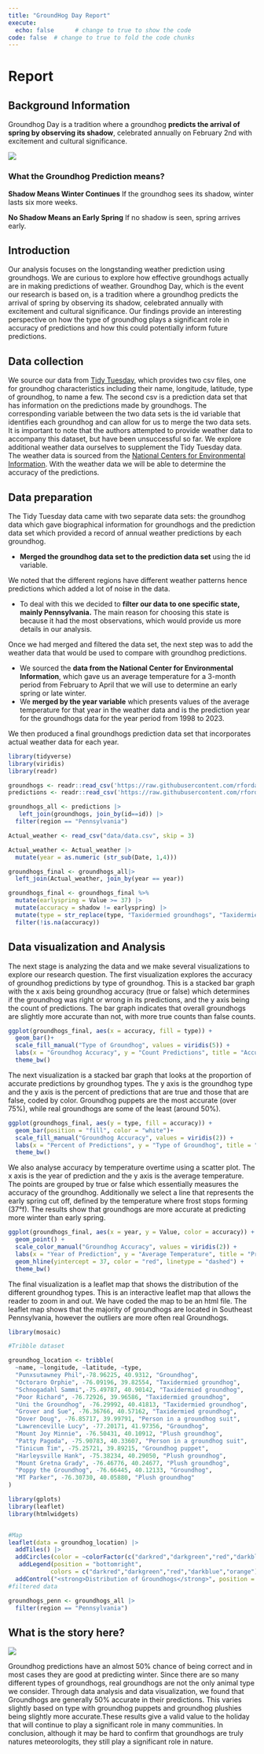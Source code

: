 ```yaml
---
title: "GroundHog Day Report"
execute: 
  echo: false      # change to true to show the code
code: false  # change to true to fold the code chunks
---
```



# Report 

## Background Information 

Groundhog Day is a tradition where a groundhog **predicts the arrival of spring by observing its shadow**, celebrated annually on February 2nd with excitement and cultural significance.

![](https://whyy.org/wp-content/uploads/2024/02/AP24026727480980.jpg)


### What the Groundhog Prediction means? 

**Shadow Means Winter Continues**
If the groundhog sees its shadow, winter lasts six more weeks.

**No Shadow Means an Early Spring**
If no shadow is seen, spring arrives early.

## Introduction

Our analysis focuses on the longstanding weather prediction using groundhogs. We are curious to explore how effective groundhogs actually are in making predictions of weather. Groundhog Day, which is the event our research is based on, is a tradition where a groundhog predicts the arrival of spring by observing its shadow, celebrated annually with excitement and cultural significance. Our findings provide an interesting perspective on how the type of groundhog plays a significant role in accuracy of predictions and how this could potentially inform future predictions.  

## Data collection 

We source our data from [Tidy Tuesday](https://github.com/rfordatascience/tidytuesday/blob/main/data/2024/2024-01-30/readme.md), which provides two csv files, one for groundhog characteristics including their name, longitude, latitude, type of groundhog, to name a few. The second csv is a prediction data set that has information on the predictions made by groundhogs. The corresponding variable between the two data sets is the id variable that identifies each groundhog and can allow for us to merge the two data sets. It is important to note that the authors attempted to provide weather data to accompany this dataset, but have been unsuccessful so far. We explore additional weather data ourselves to supplement the Tidy Tuesday data. The weather data is sourced from the [National Centers for Environmental Information](https://www.ncei.noaa.gov/). With the weather data we will be able to determine the accuracy of the predictions. 


## Data preparation 

The Tidy Tuesday data came with two separate data sets: the groundhog data which gave biographical information for groundhogs and the prediction data set which provided a record of annual weather predictions by each groundhog.

- **Merged the groundhog data set to the prediction data set** using the id variable. 

We noted that the different regions have different weather patterns hence predictions which added a lot of noise in the data. 

- To deal with this we decided to **filter our data to one specific state, mainly Pennsylvania.** The main reason for choosing this state is because it had the most observations, which would provide us more details in our analysis. 

Once we had merged and filtered the data set, the next step was to add the weather data that would be used to compare with groundhog predictions. 

- We sourced the **data from the National Center for Environmental Information**, which gave us an average temperature for a 3-month period from February to April that we will use to determine an early spring or late winter. 
- We **merged by the year variable** which presents values of the average temperature for that year in the weather data and is the prediction year for the groundhogs data for the year period from 1998 to 2023. 

We then produced a final groundhogs prediction data set that incorporates actual weather data for each year.

```r
library(tidyverse)
library(viridis)
library(readr)

groundhogs <- readr::read_csv('https://raw.githubusercontent.com/rfordatascience/tidytuesday/main/data/2024/2024-01-30/groundhogs.csv')
predictions <- readr::read_csv('https://raw.githubusercontent.com/rfordatascience/tidytuesday/main/data/2024/2024-01-30/predictions.csv')

groundhogs_all <- predictions |> 
   left_join(groundhogs, join_by(id==id)) |> 
  filter(region == "Pennsylvania")

Actual_weather <- read_csv("data/data.csv", skip = 3)

Actual_weather <- Actual_weather |> 
  mutate(year = as.numeric (str_sub(Date, 1,4)))

groundhogs_final <- groundhogs_all|> 
  left_join(Actual_weather, join_by(year == year))

groundhogs_final <- groundhogs_final %>%
  mutate(earlyspring = Value >= 37) |> 
  mutate(accuracy = shadow != earlyspring) |>
  mutate(type = str_replace(type, "Taxidermied groundhogs", "Taxidermied groundhog")) |> 
  filter(!is.na(accuracy))
```



## Data visualization and Analysis

The next stage is analyzing the data and we make several visualizations to explore our research question. The first visualization explores the accuracy of groundhog predictions by type of groundhog. This is a stacked bar graph with the x axis being groundhog accuracy (true or false) which determines if the groundhog was right or wrong in its predictions, and the y axis being the count of predictions. The bar graph indicates that overall groundhogs are slightly more accurate than not, with more true counts than false counts. 
```r
ggplot(groundhogs_final, aes(x = accuracy, fill = type)) +
  geom_bar()+
  scale_fill_manual("Type of Groundhog", values = viridis(5)) +
  labs(x = "Groundhog Accuracy", y = "Count Predictions", title = "Accuracy of Groundhog Predictions", caption = "Data from groundhog-day.com and NOAR", alt = "Bar Graph of ground hog prediction acuracy by type of goundhog. Groundhogs are more accurate than not, but not by much") +
  theme_bw()
```

The next visualization is a stacked bar graph that looks at the proportion of accurate predictions by groundhog types. The y axis is the groundhog type and the y axis is the percent of predictions that are true and those that are false, coded by color. Groundhog puppets are the most accurate (over 75%), while real groundhogs are some of the least (around 50%). 
```r
ggplot(groundhogs_final, aes(y = type, fill = accuracy)) +
  geom_bar(position = "fill", color = "white")+
  scale_fill_manual("Groundhog Accuracy", values = viridis(2)) +
  labs(x = "Percent of Predictions", y = "Type of Groundhog", title = "Proportion of Acurate Groundhog Predictions by Type", caption = "Data from groundhog-day.com and NOAR") +
  theme_bw()
```


We also analyse accuracy by temperature overtime using a scatter plot. The x axis is the year of prediction and the y axis is the average temperature. The points are grouped by true or false which essentially measures the accuracy of the groundhog. Additionally we select a line that represents the early spring cut off, defined by the temperature where frost stops forming (37°f). The results show that groundhogs are more accurate at predicting more winter than early spring. 
```r
ggplot(groundhogs_final, aes(x = year, y = Value, color = accuracy)) +
  geom_point() +
  scale_color_manual("Groundhog Accuracy", values = viridis(2)) +
  labs(x = "Year of Prediction", y = "Average Temperature", title = "Prediction Acuracy by Temperature Over Time", caption = "Data from groundhog-day.com and NOAR") +
  geom_hline(yintercept = 37, color = "red", linetype = "dashed") +
  theme_bw()
```


The final visualization is a leaflet map that shows the distribution of the different groundhog types. This is an interactive leaflet map that allows the reader to zoom in and out. We have coded the map to be an html file. The leaflet map shows that the majority of groundhogs are located in Southeast Pennsylvania, however the outliers are more often real Groundhogs.

```r
library(mosaic)

#Tribble dataset

groundhog_location <- tribble(
  ~name, ~longitude, ~latitude, ~type,
  "Punxsutawney Phil",-78.96225, 40.9312, "Groundhog", 
  "Octoraro Orphie", -76.09196, 39.82554, "Taxidermied groundhog",
  "Schnogadahl Sammi",-75.49787, 40.90142, "Taxidermied groundhog",
  "Poor Richard", -76.72926, 39.96586, "Taxidermied groundhog",
  "Uni the Groundhog", -76.29992, 40.41813, "Taxidermied groundhog",
  "Grover and Sue", -76.36766, 40.57162, "Taxidermied groundhog",
  "Dover Doug", -76.85717, 39.99791, "Person in a groundhog suit",
  "Lawrenceville Lucy", -77.20171, 41.97356, "Groundhog",
  "Mount Joy Minnie", -76.50431, 40.10912, "Plush groundhog",
  "Patty Pagoda", -75.90783, 40.33607, "Person in a groundhog suit",
  "Tinicum Tim", -75.25721, 39.89215, "Groundhog puppet",
  "Harleysville Hank", -75.38234, 40.29050, "Plush groundhog",
  "Mount Gretna Grady", -76.46776, 40.24677, "Plush groundhog",
  "Poppy the Groundhog", -76.66445, 40.12133, "Groundhog",
  "MT Parker", -76.30730, 40.05880,	"Plush groundhog"
)

library(gplots)
library(leaflet)
library(htmlwidgets)


#Map
leaflet(data = groundhog_location) |>
  addTiles() |>
  addCircles(color = ~colorFactor(c("darkred","darkgreen","red","darkblue","orange"), domain= groundhog_location$type)(type), label = groundhog_location$name) |>
   addLegend(position = "bottomright",
            colors = c("darkred","darkgreen","red","darkblue","orange"), labels = c("Groundhog","Groundhog Puppet", "Person in a groundhog suit", "Plush groundhog","Taxidermied groundhog"), title ="Legend")|>
  addControl("<strong>Distribution of Groundhogs</strong>", position = "topright")
#filtered data

groundhogs_penn <- groundhogs_all |> 
  filter(region == "Pennsylvania")

```
 


## What is the story here?  

![](https://i.imgflip.com/1ivp9a.jpg)

Groundhog predictions have an almost 50% chance of being correct and in most cases they are good at predicting winter. Since there are so many different types of groundhogs, real groundhogs are not the only animal type we consider. Through data analysis and data visualization, we found that Groundhogs are generally 50% accurate in their predictions. This varies slightly based on type with groundhog puppets and groundhog plushies being slightly more accurate.These results give a valid value to the holiday that will continue to play a significant role in many communities. In conclusion, although it may be hard to confirm that groundhogs are truly natures meteorologits, they still play a significant role in nature. 
